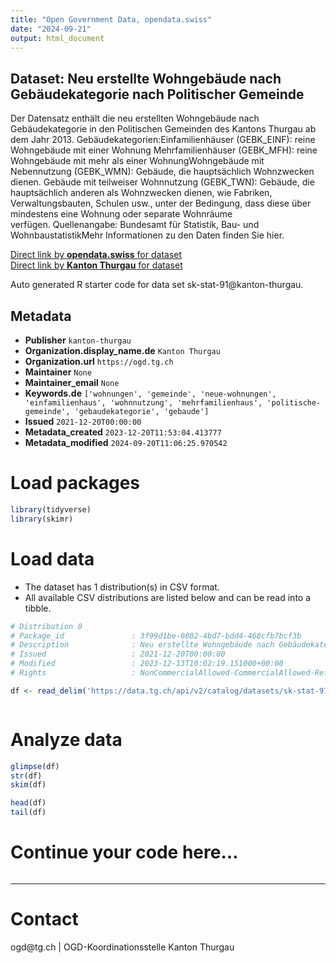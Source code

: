 ```yaml
---
title: "Open Government Data, opendata.swiss"
date: "2024-09-21"
output: html_document
---
```


## Dataset: Neu erstellte Wohngebäude nach Gebäudekategorie nach Politischer Gemeinde

Der Datensatz enthält die neu erstellten Wohngebäude nach Gebäudekategorie in den Politischen Gemeinden des Kantons Thurgau ab dem Jahr 2013. Gebäudekategorien:Einfamilienhäuser (GEBK_EINF): reine Wohngebäude mit einer Wohnung Mehrfamilienhäuser (GEBK_MFH): reine Wohngebäude mit mehr als einer WohnungWohngebäude mit Nebennutzung (GEBK_WMN): Gebäude, die hauptsächlich Wohnzwecken dienen. Gebäude mit teilweiser Wohnnutzung (GEBK_TWN): Gebäude, die hauptsächlich anderen als Wohnzwecken dienen, wie Fabriken, Verwaltungsbauten, Schulen usw., unter der Bedingung, dass diese über mindestens eine Wohnung oder separate Wohnräume verfügen. Quellenangabe: Bundesamt für Statistik, Bau- und WohnbaustatistikMehr Informationen zu den Daten finden Sie hier.

[Direct link by **opendata.swiss** for dataset](https://opendata.swiss/de/dataset/neu-erstellte-wohngebaude-nach-gebaudekategorie-nach-politischer-gemeinde)<br>
[Direct link by **Kanton Thurgau** for dataset](https://data.tg.ch/explore/dataset/sk-stat-91/)

Auto generated R starter code for data set sk-stat-91@kanton-thurgau.

## Metadata

- **Publisher** `kanton-thurgau`
- **Organization.display_name.de** `Kanton Thurgau`
- **Organization.url** `https://ogd.tg.ch`
- **Maintainer** `None`
- **Maintainer_email** `None`
- **Keywords.de** `['wohnungen', 'gemeinde', 'neue-wohnungen', 'einfamilienhaus', 'wohnnutzung', 'mehrfamilienhaus', 'politische-gemeinde', 'gebaudekategorie', 'gebaude']`
- **Issued** `2021-12-20T00:00:00`
- **Metadata_created** `2023-12-20T11:53:04.413777`
- **Metadata_modified** `2024-09-20T11:06:25.970542`


# Load packages

```r

library(tidyverse)
library(skimr)

```

# Load data

-   The dataset has 1 distribution(s) in CSV format.
-   All available CSV distributions are listed below and can be read into a tibble.

```r

# Distribution 0
# Package_id               : 3f99d1be-0802-4bd7-bdd4-468cfb7bcf3b
# Description              : Neu erstellte Wohngebäude nach Gebäudekategorie nach Politischer Gemeinde (csv)
# Issued                   : 2021-12-20T00:00:00
# Modified                 : 2023-12-13T10:02:19.151000+00:00
# Rights                   : NonCommercialAllowed-CommercialAllowed-ReferenceRequired

df <- read_delim('https://data.tg.ch/api/v2/catalog/datasets/sk-stat-91/exports/csv?use_labels=true')



```

# Analyze data

```r

glimpse(df)
str(df)
skim(df)

head(df)
tail(df)

```

# Continue your code here...

```r

```

------------------------------------------------------------------------

# Contact

ogd@tg.ch | OGD-Koordinationsstelle Kanton Thurgau
